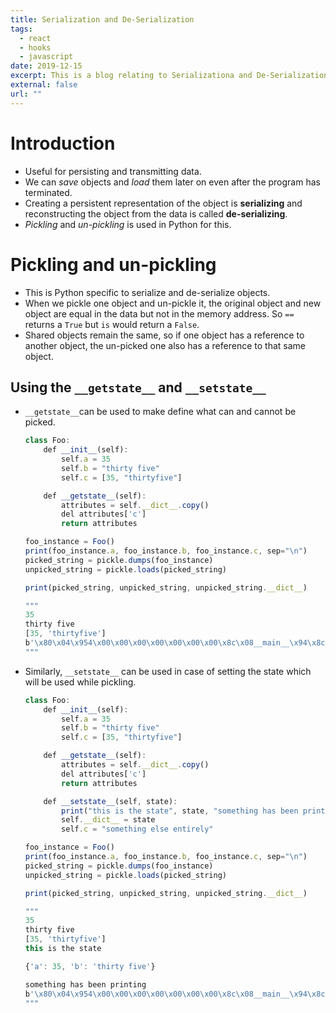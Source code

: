 ```yaml
---
title: Serialization and De-Serialization
tags:
  - react
  - hooks
  - javascript
date: 2019-12-15
excerpt: This is a blog relating to Serializationa and De-Serialization in Python.
external: false
url: ""
---
```


# Introduction

- Useful for persisting and transmitting data.
- We can _save_ objects and _load_ them later on even after the program has terminated.
- Creating a persistent representation of the object is **serializing** and reconstructing the object from the data is called **de-serializing**.
- _Pickling_ and _un-pickling_ is used in Python for this.

# Pickling and un-pickling

- This is Python specific to serialize and de-serialize objects.
- When we pickle one object and un-pickle it, the original object and new object are equal in the data but not in the memory address. So `==` returns a `True` but `is` would return a `False`.
- Shared objects remain the same, so if one object has a reference to another object, the un-picked one also has a reference to that same object.

## Using the `__getstate__` and `__setstate__`

- `__getstate__`can be used to make define what can and cannot be picked.

  ```jsx
  class Foo:
      def __init__(self):
          self.a = 35
          self.b = "thirty five"
          self.c = [35, "thirtyfive"]

      def __getstate__(self):
          attributes = self.__dict__.copy()
          del attributes['c']
          return attributes

  foo_instance = Foo()
  print(foo_instance.a, foo_instance.b, foo_instance.c, sep="\n")
  picked_string = pickle.dumps(foo_instance)
  unpicked_string = pickle.loads(picked_string)

  print(picked_string, unpicked_string, unpicked_string.__dict__)

  """
  35
  thirty five
  [35, 'thirtyfive']
  b'\x80\x04\x954\x00\x00\x00\x00\x00\x00\x00\x8c\x08__main__\x94\x8c\x03Foo\x94\x93\x94)\x81\x94}\x94(\x8c\x01a\x94K#\x8c\x01b\x94\x8c\x0bthirty five\x94ub.' <__main__.Foo object at 0x0000028231C98880> {'a': 35, 'b': 'thirty five'}
  """
  ```

- Similarly, `__setstate__` can be used in case of setting the state which will be used while pickling.

  ```jsx
  class Foo:
      def __init__(self):
          self.a = 35
          self.b = "thirty five"
          self.c = [35, "thirtyfive"]

      def __getstate__(self):
          attributes = self.__dict__.copy()
          del attributes['c']
          return attributes

      def __setstate__(self, state):
          print("this is the state", state, "something has been printing", sep="\n\n\n")
          self.__dict__ = state
          self.c = "something else entirely"

  foo_instance = Foo()
  print(foo_instance.a, foo_instance.b, foo_instance.c, sep="\n")
  picked_string = pickle.dumps(foo_instance)
  unpicked_string = pickle.loads(picked_string)

  print(picked_string, unpicked_string, unpicked_string.__dict__)

  """
  35
  thirty five
  [35, 'thirtyfive']
  this is the state

  {'a': 35, 'b': 'thirty five'}

  something has been printing
  b'\x80\x04\x954\x00\x00\x00\x00\x00\x00\x00\x8c\x08__main__\x94\x8c\x03Foo\x94\x93\x94)\x81\x94}\x94(\x8c\x01a\x94K#\x8c\x01b\x94\x8c\x0bthirty five\x94ub.' <__main__.Foo object at 0x0000028231CF9970> {'a': 35, 'b': 'thirty five', 'c': 'something else entirely'}
  """
  ```
